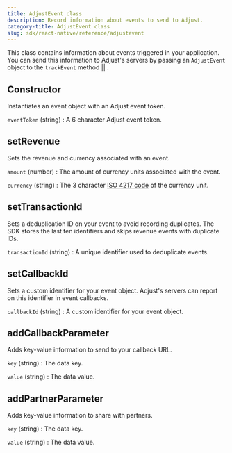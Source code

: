 ```yaml
---
title: AdjustEvent class
description: Record information about events to send to Adjust.
category-title: AdjustEvent class
slug: sdk/react-native/reference/adjustevent
---
```



This class contains information about events triggered in your application. You can send this information to Adjust's servers by passing an `AdjustEvent` object to the <Tooltip>`trackEvent` method || <TrackEvent /></Tooltip>.

<Function>

## Constructor

Instantiates an event object with an Adjust event token.

<slot slot="signature">


<ConstructorSig />

</slot>

<slot slot="snippet">


<Constructor />

</slot>

<slot slot="parameters">

`eventToken` (string)
: A 6 character Adjust event token.

</slot>

</Function>

<Function>

## setRevenue

Sets the revenue and currency associated with an event.

<slot slot="signature">


<SetRevenueSig />

</slot>

<slot slot="snippet">


<SetRevenue />

</slot>

<slot slot="parameters">

`amount` (number)
: The amount of currency units associated with the event.

`currency` (string)
: The 3 character [ISO 4217 code](https://www.iban.com/currency-codes) of the currency unit.

</slot>

</Function>

<Function>

## setTransactionId

Sets a deduplication ID on your event to avoid recording duplicates. The SDK stores the last ten identifiers and skips revenue events with duplicate IDs.

<slot slot="signature">


<SetTransactionIdSig />

</slot>

<slot slot="snippet">


<SetTransactionId />

</slot>

<slot slot="parameters">

`transactionId` (string)
: A unique identifier used to deduplicate events.

</slot>

</Function>

<Function>

## setCallbackId

Sets a custom identifier for your event object. Adjust's servers can report on this identifier in event callbacks.

<slot slot="signature">


<SetCallbackIdSig />

</slot>

<slot slot="snippet">


<SetCallbackId />

</slot>

<slot slot="parameters">

`callbackId` (string)
: A custom identifier for your event object.

</slot>

</Function>

<Function>

## addCallbackParameter

Adds key-value information to send to your callback URL.

<slot slot="signature">


<AddCallbackParameterSig />

</slot>

<slot slot="snippet">


<AddCallbackParameter />

</slot>

<slot slot="parameters">

`key` (string)
: The data key.

`value` (string)
: The data value.

</slot>

</Function>

<Function>

## addPartnerParameter

Adds key-value information to share with partners.

<slot slot="signature">


<AddPartnerParameterSig />

</slot>

<slot slot="snippet">


<AddPartnerParameter />

</slot>

<slot slot="parameters">

`key` (string)
: The data key.

`value` (string)
: The data value.

</slot>

</Function>
